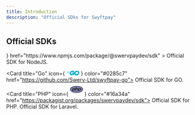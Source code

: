 ```yaml
---
title: Introduction
description: "Official SDks for Swyftpay"
---
```


## Official SDKs

<CardGroup cols={2}>
  <Card
    title="NodeJs"
    icon={
    <svg xmlns="http://www.w3.org/2000/svg" width="35" height="21.47" viewBox="0 0 512 314"><defs><linearGradient id="logosNodejs0" x1="68.188%" x2="27.823%" y1="17.487%" y2="89.755%"><stop offset="0%" stopColor="#41873F"/><stop offset="32.88%" stopColor="#418B3D"/><stop offset="63.52%" stopColor="#419637"/><stop offset="93.19%" stopColor="#3FA92D"/><stop offset="100%" stopColor="#3FAE2A"/></linearGradient><linearGradient id="logosNodejs1" x1="43.277%" x2="159.245%" y1="55.169%" y2="-18.306%"><stop offset="13.76%" stopColor="#41873F"/><stop offset="40.32%" stopColor="#54A044"/><stop offset="71.36%" stopColor="#66B848"/><stop offset="90.81%" stopColor="#6CC04A"/></linearGradient><linearGradient id="logosNodejs2" x1="-4413.77%" x2="5327.93%" y1="13.43%" y2="13.43%"><stop offset="9.192%" stopColor="#6CC04A"/><stop offset="28.64%" stopColor="#66B848"/><stop offset="59.68%" stopColor="#54A044"/><stop offset="86.24%" stopColor="#41873F"/></linearGradient><linearGradient id="logosNodejs3" x1="-4.389%" x2="101.499%" y1="49.997%" y2="49.997%"><stop offset="9.192%" stopColor="#6CC04A"/><stop offset="28.64%" stopColor="#66B848"/><stop offset="59.68%" stopColor="#54A044"/><stop offset="86.24%" stopColor="#41873F"/></linearGradient><linearGradient id="logosNodejs4" x1="-9713.77%" x2="27.93%" y1="36.21%" y2="36.21%"><stop offset="9.192%" stopColor="#6CC04A"/><stop offset="28.64%" stopColor="#66B848"/><stop offset="59.68%" stopColor="#54A044"/><stop offset="86.24%" stopColor="#41873F"/></linearGradient><linearGradient id="logosNodejs5" x1="-103.861%" x2="100.797%" y1="50.275%" y2="50.275%"><stop offset="9.192%" stopColor="#6CC04A"/><stop offset="28.64%" stopColor="#66B848"/><stop offset="59.68%" stopColor="#54A044"/><stop offset="86.24%" stopColor="#41873F"/></linearGradient><linearGradient id="logosNodejs6" x1="130.613%" x2="4.393%" y1="-211.069%" y2="201.605%"><stop offset="0%" stopColor="#41873F"/><stop offset="32.88%" stopColor="#418B3D"/><stop offset="63.52%" stopColor="#419637"/><stop offset="93.19%" stopColor="#3FA92D"/><stop offset="100%" stopColor="#3FAE2A"/></linearGradient><path id="logosNodejs7" d="M57.903 1.85a5.957 5.957 0 0 0-5.894 0L3.352 29.933c-1.85 1.04-2.89 3.005-2.89 5.085v56.286c0 2.08 1.156 4.045 2.89 5.085l48.657 28.085a5.957 5.957 0 0 0 5.894 0l48.658-28.085c1.849-1.04 2.89-3.005 2.89-5.085V35.019c0-2.08-1.157-4.045-2.89-5.085L57.903 1.85Z"/></defs><g fill="none"><path fill="#539E43" d="M253.11 313.094c-1.733 0-3.351-.462-4.854-1.271l-15.371-9.13c-2.312-1.272-1.156-1.734-.462-1.965c3.12-1.04 3.698-1.272 6.934-3.12c.347-.232.81-.116 1.156.115l11.789 7.05c.462.231 1.04.231 1.386 0l46.115-26.698c.462-.231.694-.694.694-1.271v-53.28c0-.579-.232-1.04-.694-1.272l-46.115-26.582c-.462-.232-1.04-.232-1.386 0l-46.115 26.582c-.462.231-.694.809-.694 1.271v53.28c0 .463.232 1.04.694 1.272l12.598 7.281c6.819 3.467 11.095-.578 11.095-4.623v-52.587c0-.693.578-1.387 1.387-1.387h5.894c.694 0 1.387.578 1.387 1.387v52.587c0 9.13-4.97 14.447-13.638 14.447c-2.658 0-4.738 0-10.633-2.89l-12.135-6.934c-3.005-1.733-4.854-4.97-4.854-8.437v-53.28c0-3.467 1.849-6.704 4.854-8.437l46.114-26.698c2.89-1.618 6.82-1.618 9.709 0l46.114 26.698c3.005 1.733 4.855 4.97 4.855 8.437v53.28c0 3.467-1.85 6.704-4.855 8.437l-46.114 26.698c-1.503.694-3.236 1.04-4.854 1.04Zm14.216-36.637c-20.225 0-24.386-9.246-24.386-17.105c0-.694.578-1.387 1.387-1.387h6.01c.693 0 1.271.462 1.271 1.156c.925 6.125 3.583 9.13 15.834 9.13c9.708 0 13.87-2.196 13.87-7.397c0-3.005-1.157-5.2-16.297-6.703c-12.598-1.272-20.457-4.045-20.457-14.1c0-9.362 7.86-14.91 21.035-14.91c14.793 0 22.075 5.086 23 16.18c0 .348-.116.694-.347 1.041c-.232.231-.578.462-.925.462h-6.01c-.578 0-1.156-.462-1.271-1.04c-1.387-6.356-4.97-8.437-14.447-8.437c-10.633 0-11.905 3.699-11.905 6.472c0 3.352 1.503 4.392 15.834 6.241c14.216 1.85 20.92 4.508 20.92 14.447c-.116 10.171-8.437 15.95-23.116 15.95Z"/><path fill="#333" d="M110.028 104.712c0-2.08-1.156-4.046-3.005-5.086l-49.004-28.2c-.81-.463-1.734-.694-2.658-.81h-.463c-.924 0-1.849.347-2.658.81l-49.004 28.2c-1.85 1.04-3.005 3.005-3.005 5.086l.116 75.817c0 1.04.578 2.08 1.502 2.543c.925.578 2.08.578 2.89 0l29.125-16.643c1.849-1.04 3.005-3.005 3.005-5.085v-35.482c0-2.08 1.155-4.045 3.005-5.085l12.366-7.166c.925-.578 1.965-.81 3.005-.81c1.04 0 2.08.232 2.89.81l12.366 7.166c1.85 1.04 3.005 3.004 3.005 5.085v35.482c0 2.08 1.156 4.045 3.005 5.085l29.125 16.643a2.82 2.82 0 0 0 3.005 0c.925-.463 1.503-1.503 1.503-2.543l-.116-75.817ZM345.571.347c-.924-.463-2.08-.463-2.89 0c-.924.578-1.502 1.502-1.502 2.542v75.125c0 .693-.346 1.386-1.04 1.849c-.693.346-1.387.346-2.08 0l-12.251-7.05a5.957 5.957 0 0 0-5.895 0l-49.004 28.316c-1.849 1.04-3.005 3.005-3.005 5.085v56.516c0 2.08 1.156 4.046 3.005 5.086l49.004 28.316a5.957 5.957 0 0 0 5.895 0l49.004-28.316c1.849-1.04 3.005-3.005 3.005-5.086V21.844c0-2.196-1.156-4.16-3.005-5.201L345.572.347Zm-4.507 143.776c0 .578-.231 1.04-.694 1.271l-16.758 9.708a1.714 1.714 0 0 1-1.503 0l-16.758-9.708c-.463-.231-.694-.809-.694-1.271v-19.417c0-.578.231-1.04.694-1.271l16.758-9.709a1.714 1.714 0 0 1 1.503 0l16.758 9.709c.463.23.694.809.694 1.271v19.417Zm167.584-19.879c1.85-1.04 2.89-3.005 2.89-5.086v-13.753c0-2.08-1.156-4.045-2.89-5.085l-48.657-28.2a5.957 5.957 0 0 0-5.895 0l-49.004 28.315c-1.85 1.04-3.005 3.005-3.005 5.085v56.517c0 2.08 1.156 4.045 3.005 5.085l48.657 27.738c1.85 1.04 4.046 1.04 5.78 0L489 178.45c.925-.463 1.503-1.503 1.503-2.543c0-1.04-.578-2.08-1.503-2.543l-49.235-28.316c-.925-.578-1.503-1.502-1.503-2.542v-17.683c0-1.04.578-2.08 1.503-2.543l15.371-8.784a2.821 2.821 0 0 1 3.005 0l15.372 8.784c.925.578 1.502 1.502 1.502 2.543v13.869c0 1.04.578 2.08 1.503 2.542a2.82 2.82 0 0 0 3.005 0l29.125-16.99Z"/><path fill="#539E43" d="M456.292 121.585a1.05 1.05 0 0 1 1.156 0l9.362 5.432c.346.232.577.578.577 1.04v10.865c0 .462-.23.809-.577 1.04l-9.362 5.432a1.05 1.05 0 0 1-1.156 0l-9.361-5.432c-.347-.231-.578-.578-.578-1.04v-10.864c0-.463.23-.81.578-1.04l9.361-5.433Z"/><g transform="translate(134.068 70.501)"><mask id="logosNodejs8" fill="#fff"><use href="#logosNodejs7"/></mask><use fill="url(#logosNodejs0)" href="#logosNodejs7"/><g mask="url(#logosNodejs8)"><path d="M51.893 1.85L3.121 29.933C1.27 30.974 0 32.94 0 35.02v56.286c0 1.387.578 2.658 1.502 3.698L56.285 1.156c-1.387-.231-3.005-.116-4.392.693Zm4.739 123.203c.462-.116.925-.347 1.387-.578l48.773-28.085c1.85-1.04 3.005-3.005 3.005-5.085V35.019c0-1.502-.694-3.005-1.734-4.045l-51.43 94.079Z"/><path fill="url(#logosNodejs1)" d="M106.676 29.934L57.788 1.85a8.025 8.025 0 0 0-1.503-.578L1.502 95.12a6.082 6.082 0 0 0 1.619 1.387l48.888 28.085c1.387.809 3.005 1.04 4.507.577l51.432-94.078c-.347-.462-.81-.81-1.272-1.156Z"/></g><g mask="url(#logosNodejs8)"><path d="M109.797 91.305V35.019c0-2.08-1.271-4.045-3.12-5.085L57.786 1.85a5.106 5.106 0 0 0-1.848-.693l53.511 91.42c.231-.347.347-.809.347-1.271ZM3.12 29.934C1.272 30.974 0 32.94 0 35.02v56.286c0 2.08 1.387 4.045 3.12 5.085l48.889 28.085c1.156.693 2.427.925 3.814.693L3.467 29.818l-.346.116Z"/><path fill="url(#logosNodejs2)" fillRule="evenodd" d="m50.391.809l-.693.347h.924l-.231-.347Z" transform="translate(0 -9.246)"/><path fill="url(#logosNodejs3)" fillRule="evenodd" d="M106.792 105.636c1.387-.809 2.427-2.196 2.89-3.698L56.053 10.402c-1.387-.231-2.89-.116-4.16.693L3.351 39.065l52.355 95.465a8.057 8.057 0 0 0 2.196-.693l48.889-28.2Z" transform="translate(0 -9.246)"/><path fill="url(#logosNodejs4)" fillRule="evenodd" d="m111.3 104.712l-.347-.578v.809l.346-.231Z" transform="translate(0 -9.246)"/><path fill="url(#logosNodejs5)" fillRule="evenodd" d="m106.792 105.636l-48.773 28.085a6.973 6.973 0 0 1-2.196.693l.925 1.734l54.089-31.32v-.694l-1.387-2.312c-.231 1.618-1.271 3.005-2.658 3.814Z" transform="translate(0 -9.246)"/><path fill="url(#logosNodejs6)" fillRule="evenodd" d="m106.792 105.636l-48.773 28.085a6.973 6.973 0 0 1-2.196.693l.925 1.734l54.089-31.32v-.694l-1.387-2.312c-.231 1.618-1.271 3.005-2.658 3.814Z" transform="translate(0 -9.246)"/></g></g></g></svg>
    }
    href="https://www.npmjs.com/package/@swervpaydev/sdk"
    >
    Official SDK for NodeJS.

  </Card>


   <Card title="Go" icon={
    <svg xmlns="http://www.w3.org/2000/svg" width="35" height="13.13" viewBox="0 0 512 192"><path fill="#00ACD7" d="m292.533 13.295l1.124.75c13.212 8.725 22.685 20.691 28.917 35.15c1.496 2.243.499 3.49-2.493 4.237l-5.063 1.296c-11.447 2.949-20.53 5.429-31.827 8.378l-6.443 1.678c-2.32.574-2.96.333-5.428-2.477l-.348-.399c-3.519-3.988-6.155-6.652-10.817-9.03l-.899-.443c-15.705-7.727-30.911-5.484-45.12 3.74c-16.952 10.968-25.677 27.172-25.428 47.364c.25 19.942 13.96 36.395 33.654 39.137c16.951 2.244 31.16-3.739 42.378-16.452c2.244-2.743 4.238-5.734 6.73-9.224h-48.11c-5.235 0-6.481-3.24-4.736-7.478l.864-2.035c3.204-7.454 8.173-18.168 11.4-24.294l.704-1.319c.862-1.494 2.612-3.513 5.977-3.513h80.224c3.603-11.415 9.449-22.201 17.246-32.407c18.198-23.931 40.135-36.396 69.8-41.63c25.427-4.488 49.359-1.995 71.046 12.713c19.694 13.461 31.909 31.66 35.15 55.59c4.237 33.654-5.485 61.075-28.668 84.508c-16.453 16.702-36.645 27.172-59.829 31.908c-6.73 1.247-13.461 1.496-19.942 2.244c-22.685-.499-43.376-6.98-60.826-21.937c-12.273-10.61-20.727-23.648-24.928-38.828a104.937 104.937 0 0 1-10.47 16.89c-17.949 23.683-41.381 38.39-71.046 42.38c-24.43 3.24-47.115-1.497-67.058-16.454c-18.447-13.96-28.917-32.407-31.66-55.34c-3.24-27.173 4.737-51.603 21.19-73.041c17.7-23.184 41.132-37.891 69.8-43.126c22.999-4.16 45.037-1.595 64.936 11.464ZM411.12 49.017l-.798.178c-23.183 5.235-38.14 19.942-43.624 43.375c-4.488 19.444 4.985 39.138 22.934 47.115c13.71 5.983 27.421 5.235 40.633-1.496c19.694-10.22 30.413-26.175 31.66-47.613c-.25-3.24-.25-5.734-.749-8.227c-4.436-24.401-26.664-38.324-50.056-33.332ZM116.416 94.564c.997 0 1.496.748 1.496 1.745l-.499 5.983c0 .997-.997 1.745-1.745 1.745l-54.344-.249c-.997 0-1.246-.748-.748-1.496l3.49-6.232c.499-.748 1.496-1.496 2.493-1.496h49.857ZM121.9 71.63c.997 0 1.496.748 1.247 1.496l-1.995 5.983c-.249.997-1.246 1.495-2.243 1.495l-117.912.25c-.997 0-1.246-.499-.748-1.247l5.235-6.73c.499-.748 1.745-1.247 2.742-1.247H121.9Zm12.963-22.934c.997 0 1.246.748.748 1.496l-4.238 6.481c-.499.748-1.745 1.496-2.493 1.496l-90.24-.25c-.998 0-1.247-.498-.749-1.246l5.235-6.73c.499-.748 1.745-1.247 2.742-1.247h88.995Z"/></svg>
  } color="#0285c7" href="https://github.com/Swerv-Ltd/swyftpay-go">
   Official SDK for GO.
  </Card>
  <Card title="PHP" icon={
    <svg xmlns="http://www.w3.org/2000/svg" width="35" height="35" viewBox="0 0 128 128"><path fill="url(#deviconPhp0)" d="M0 64c0 18.593 28.654 33.667 64 33.667c35.346 0 64-15.074 64-33.667c0-18.593-28.655-33.667-64-33.667C28.654 30.333 0 45.407 0 64Z"/><path fill="#777bb3" d="M64 95.167c33.965 0 61.5-13.955 61.5-31.167c0-17.214-27.535-31.167-61.5-31.167S2.5 46.786 2.5 64c0 17.212 27.535 31.167 61.5 31.167Z"/><path d="M34.772 67.864c2.793 0 4.877-.515 6.196-1.53c1.306-1.006 2.207-2.747 2.68-5.175c.44-2.27.272-3.854-.5-4.71c-.788-.874-2.493-1.317-5.067-1.317h-4.464l-2.473 12.732zM20.173 83.547a.694.694 0 0 1-.68-.828l6.557-33.738a.695.695 0 0 1 .68-.561h14.134c4.442 0 7.748 1.206 9.827 3.585c2.088 2.39 2.734 5.734 1.917 9.935c-.333 1.711-.905 3.3-1.7 4.724a15.818 15.818 0 0 1-3.128 3.92c-1.531 1.432-3.264 2.472-5.147 3.083c-1.852.604-4.232.91-7.07.91h-5.724l-1.634 8.408a.695.695 0 0 1-.682.562z"/><path fill="#fff" d="M34.19 55.826h3.891c3.107 0 4.186.682 4.553 1.089c.607.674.723 2.097.331 4.112c-.439 2.257-1.253 3.858-2.42 4.756c-1.194.92-3.138 1.386-5.773 1.386h-2.786l2.205-11.342zm6.674-8.1H26.731a1.39 1.39 0 0 0-1.364 1.123L18.81 82.588a1.39 1.39 0 0 0 1.363 1.653h7.35a1.39 1.39 0 0 0 1.363-1.124l1.525-7.846h5.151c2.912 0 5.364-.318 7.287-.944c1.977-.642 3.796-1.731 5.406-3.237a16.522 16.522 0 0 0 3.259-4.087c.831-1.487 1.429-3.147 1.775-4.931c.86-4.423.161-7.964-2.076-10.524c-2.216-2.537-5.698-3.823-10.349-3.823zM30.301 68.557h4.471c2.963 0 5.17-.557 6.62-1.675c1.451-1.116 2.428-2.98 2.938-5.591c.485-2.508.264-4.277-.665-5.308c-.931-1.03-2.791-1.546-5.584-1.546h-5.036l-2.743 14.12m10.563-19.445c4.252 0 7.353 1.117 9.303 3.348c1.95 2.232 2.536 5.347 1.76 9.346c-.322 1.648-.863 3.154-1.625 4.518c-.764 1.366-1.76 2.614-2.991 3.747c-1.468 1.373-3.097 2.352-4.892 2.935c-1.794.584-4.08.875-6.857.875h-6.296l-1.743 8.97h-7.35l6.558-33.739h14.133"/><path d="M69.459 74.577a.694.694 0 0 1-.682-.827l2.9-14.928c.277-1.42.209-2.438-.19-2.87c-.245-.263-.979-.704-3.15-.704h-5.256l-3.646 18.768a.695.695 0 0 1-.683.56h-7.29a.695.695 0 0 1-.683-.826l6.558-33.739a.695.695 0 0 1 .682-.561h7.29a.695.695 0 0 1 .683.826L64.41 48.42h5.653c4.307 0 7.227.758 8.928 2.321c1.733 1.593 2.275 4.14 1.608 7.573l-3.051 15.702a.695.695 0 0 1-.682.56h-7.407z"/><path fill="#fff" d="M65.31 38.755h-7.291a1.39 1.39 0 0 0-1.364 1.124l-6.557 33.738a1.39 1.39 0 0 0 1.363 1.654h7.291a1.39 1.39 0 0 0 1.364-1.124l3.537-18.205h4.682c2.168 0 2.624.463 2.641.484c.132.14.305.795.019 2.264l-2.9 14.927a1.39 1.39 0 0 0 1.364 1.654h7.408a1.39 1.39 0 0 0 1.363-1.124l3.051-15.7c.715-3.686.103-6.45-1.82-8.217c-1.836-1.686-4.91-2.505-9.398-2.505h-4.81l1.421-7.315a1.39 1.39 0 0 0-1.364-1.655zm0 1.39l-1.743 8.968h6.496c4.087 0 6.907.714 8.457 2.14c1.553 1.426 2.017 3.735 1.398 6.93l-3.052 15.699h-7.407l2.901-14.928c.33-1.698.208-2.856-.365-3.474c-.573-.617-1.793-.926-3.658-.926h-5.829l-3.756 19.327H51.46l6.558-33.739h7.292z"/><path d="M92.136 67.864c2.793 0 4.878-.515 6.198-1.53c1.304-1.006 2.206-2.747 2.679-5.175c.44-2.27.273-3.854-.5-4.71c-.788-.874-2.493-1.317-5.067-1.317h-4.463l-2.475 12.732zM77.54 83.547a.694.694 0 0 1-.682-.828l6.557-33.738a.695.695 0 0 1 .682-.561H98.23c4.442 0 7.748 1.206 9.826 3.585c2.089 2.39 2.734 5.734 1.917 9.935a15.878 15.878 0 0 1-1.699 4.724a15.838 15.838 0 0 1-3.128 3.92c-1.53 1.432-3.265 2.472-5.147 3.083c-1.852.604-4.232.91-7.071.91h-5.723l-1.633 8.408a.695.695 0 0 1-.683.562z"/><path fill="#fff" d="M91.555 55.826h3.891c3.107 0 4.186.682 4.552 1.089c.61.674.724 2.097.333 4.112c-.44 2.257-1.254 3.858-2.421 4.756c-1.195.92-3.139 1.386-5.773 1.386h-2.786l2.204-11.342zm6.674-8.1H84.096a1.39 1.39 0 0 0-1.363 1.123l-6.558 33.739a1.39 1.39 0 0 0 1.364 1.653h7.35a1.39 1.39 0 0 0 1.363-1.124l1.525-7.846h5.15c2.911 0 5.364-.318 7.286-.944c1.978-.642 3.797-1.731 5.408-3.238a16.52 16.52 0 0 0 3.258-4.086c.832-1.487 1.428-3.147 1.775-4.931c.86-4.423.162-7.964-2.076-10.524c-2.216-2.537-5.697-3.823-10.35-3.823zM87.666 68.557h4.47c2.964 0 5.17-.557 6.622-1.675c1.45-1.116 2.428-2.98 2.936-5.591c.487-2.508.266-4.277-.665-5.308c-.93-1.03-2.791-1.546-5.583-1.546h-5.035Zm10.563-19.445c4.251 0 7.354 1.117 9.303 3.348c1.95 2.232 2.537 5.347 1.759 9.346c-.32 1.648-.862 3.154-1.624 4.518c-.763 1.366-1.76 2.614-2.992 3.747c-1.467 1.373-3.097 2.352-4.892 2.935c-1.793.584-4.078.875-6.856.875h-6.295l-1.745 8.97h-7.35l6.558-33.739h14.133"/><defs><radialGradient id="deviconPhp0" cx="0" cy="0" r="1" gradientTransform="translate(38.426 42.169) scale(84.04136)" gradientUnits="userSpaceOnUse"><stop stopColor="#AEB2D5"/><stop offset=".3" stopColor="#AEB2D5"/><stop offset=".75" stopColor="#484C89"/><stop offset="1" stopColor="#484C89"/></radialGradient></defs></svg>
  } color="#16a34a" href="https://packagist.org/packages/swervpaydev/sdk">
    Official SDK for PHP.
  </Card>
  <Card title="Laravel" icon="laravel" color="#dc2626" href="https://packagist.org/packages/swervpaydev/laravel">
    Official SDK for Laravel.
  </Card>
 
</CardGroup>
